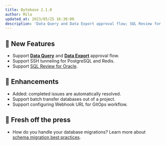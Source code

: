 ```yaml
---
title: Bytebase 2.1.0
author: Mila
updated_at: 2023/05/25 16:30:00
description: 'Data Query and Data Export approval flow; SQL Review for Oracle; SSH tunneling for PostgreSQL and Redis.'
---
```



## 🚀 New Features

- Support [**Data Query**](/security/database-permission/grant) and [**Data Export**](/security/database-permission/export/) approval flow.
- Support SSH tunneling for PostgreSQL and Redis.
- Support [SQL Review for Oracle](/sql-review/review-rules/).

## 🎄 Enhancements

- Added: completed issues are automatically resolved.
- Support batch transfer databases out of a project.
- Support configuring Webhook URL for GitOps workflow.

## 📰 Fresh off the press

- How do you handle your database migrations? Learn more about [schema migration best practices](https://www.bytebase.com/blog/how-to-handle-database-schema-change/).

<InstallUpgrade />
